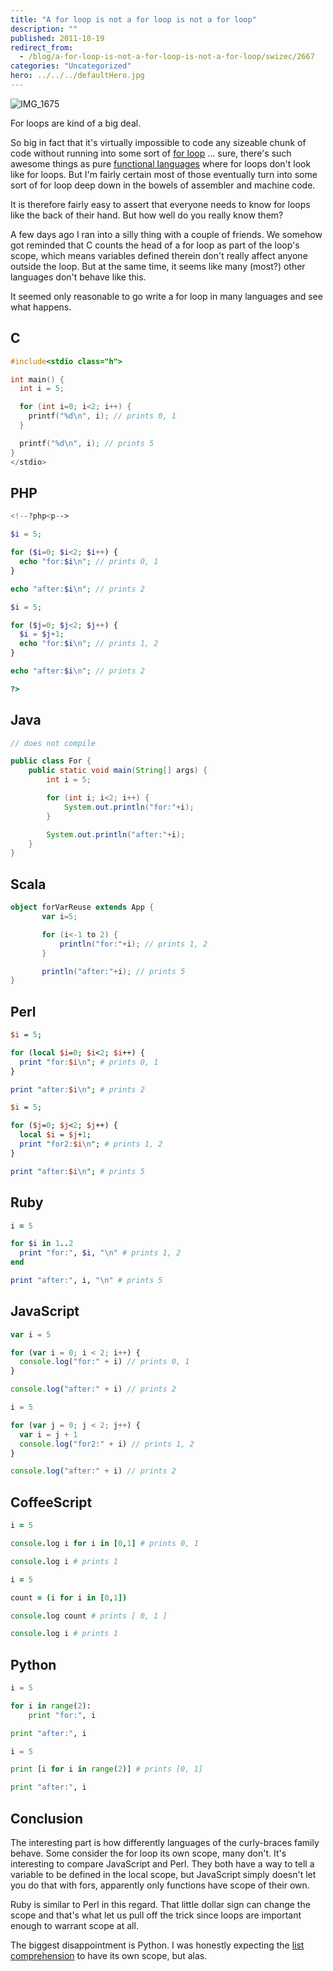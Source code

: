 ```yaml
---
title: "A for loop is not a for loop is not a for loop"
description: ""
published: 2011-10-19
redirect_from:
  - /blog/a-for-loop-is-not-a-for-loop-is-not-a-for-loop/swizec/2667
categories: "Uncategorized"
hero: ../../../defaultHero.jpg
---
```


![IMG_1675](https://swizec.com/wp-content/uploads/2011/10/6260572607_be8dca7de4_m2.jpg "IMG_1675")

For loops are kind of a big deal.

So big in fact that it's virtually impossible to code any sizeable chunk of code without running into some sort of [for loop](http://en.wikipedia.org/wiki/For_loop "For loop") ... sure, there's such awesome things as pure [functional languages](http://en.wikipedia.org/wiki/Functional_programming "Functional programming") where for loops don't look like for loops. But I'm fairly certain most of those eventually turn into some sort of for loop deep down in the bowels of assembler and machine code.

It is therefore fairly easy to assert that everyone needs to know for loops like the back of their hand. But how well do you really know them?

A few days ago I ran into a silly thing with a couple of friends. We somehow got reminded that C counts the head of a for loop as part of the loop's scope, which means variables defined therein don't really affect anyone outside the loop. But at the same time, it seems like many (most?) other languages don't behave like this.

It seemed only reasonable to go write a for loop in many languages and see what happens.

## C

```C
#include<stdio class="h">

int main() {
  int i = 5;

  for (int i=0; i<2; i++) {
    printf("%d\n", i); // prints 0, 1
  }

  printf("%d\n", i); // prints 5
}
</stdio>
```

## PHP

```php
<!--?php<p-->

$i = 5;

for ($i=0; $i<2; $i++) {
  echo "for:$i\n"; // prints 0, 1
}

echo "after:$i\n"; // prints 2

$i = 5;

for ($j=0; $j<2; $j++) {
  $i = $j+1;
  echo "for:$i\n"; // prints 1, 2
}

echo "after:$i\n"; // prints 2

?>
```

## Java

```java
// does not compile

public class For {
    public static void main(String[] args) {
        int i = 5;

        for (int i; i<2; i++) {
            System.out.println("for:"+i);
        }

        System.out.println("after:"+i);
    }
}
```

## Scala

```scala
object forVarReuse extends App {
       var i=5;

       for (i<-1 to 2) {
           println("for:"+i); // prints 1, 2
       }

       println("after:"+i); // prints 5
}
```

## Perl

```perl
$i = 5;

for (local $i=0; $i<2; $i++) {
  print "for:$i\n"; # prints 0, 1
}

print "after:$i\n"; # prints 2

$i = 5;

for ($j=0; $j<2; $j++) {
  local $i = $j+1;
  print "for2:$i\n"; # prints 1, 2
}

print "after:$i\n"; # prints 5
```

## Ruby

```ruby
i = 5

for $i in 1..2
  print "for:", $i, "\n" # prints 1, 2
end

print "after:", i, "\n" # prints 5
```

## JavaScript

```javascript
var i = 5

for (var i = 0; i < 2; i++) {
  console.log("for:" + i) // prints 0, 1
}

console.log("after:" + i) // prints 2

i = 5

for (var j = 0; j < 2; j++) {
  var i = j + 1
  console.log("for2:" + i) // prints 1, 2
}

console.log("after:" + i) // prints 2
```

## CoffeeScript

```coffeescript
i = 5

console.log i for i in [0,1] # prints 0, 1

console.log i # prints 1

i = 5

count = (i for i in [0,1])

console.log count # prints [ 0, 1 ]

console.log i # prints 1
```

## Python

```python
i = 5

for i in range(2):
    print "for:", i

print "after:", i

i = 5

print [i for i in range(2)] # prints [0, 1]

print "after:", i
```

## Conclusion

The interesting part is how differently languages of the curly-braces family behave. Some consider the for loop its own scope, many don't. It's interesting to compare JavaScript and Perl. They both have a way to tell a variable to be defined in the local scope, but JavaScript simply doesn't let you do that with fors, apparently only functions have scope of their own.

Ruby is similar to Perl in this regard. That little dollar sign can change the scope and that's what let us pull off the trick since loops are important enough to warrant scope at all.

The biggest disappointment is Python. I was honestly expecting the [list comprehension](http://en.wikipedia.org/wiki/List_comprehension "List comprehension") to have its own scope, but alas.
